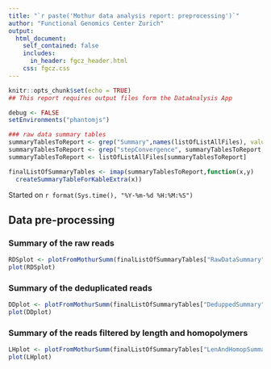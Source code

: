 ```yaml
---
title: "`r paste('Mothur data analysis report: preprocessing')`"
author: "Functional Genomics Center Zurich"
output: 
  html_document:
    self_contained: false
    includes:
      in_header: fgcz_header.html
    css: fgcz.css
---
```


```r
knitr::opts_chunk$set(echo = TRUE)
## This report requires output files form the DataAnalysis App

debug <- FALSE
setEnvironments("phantomjs")
```

```r
### raw data summary tables
summaryTablesToReport <- grep("Summary",names(listOfListAllFiles), value = T)
summaryTablesToReport <- grep("stepConvergence", summaryTablesToReport, invert = T, value = T)
summaryTablesToReport <- listOfListAllFiles[summaryTablesToReport]

finalListOfSummaryTables <- imap(summaryTablesToReport,function(x,y)
  createSummaryTableForKableExtra(x))


```

Started on `r format(Sys.time(), "%Y-%m-%d %H:%M:%S")`

## Data pre-processing {.tabset}

### Summary of the raw reads
```r
RDSplot <- plotFromMothurSumm(finalListOfSummaryTables["RawDataSummary"])
plot(RDSplot)
```

### Summary of the deduplicated reads
```r
DDplot <- plotFromMothurSumm(finalListOfSummaryTables["DeduppedSummary"])
plot(DDplot)
```

### Summary of the reads filtered by length and homopolymers
```r
LHplot <- plotFromMothurSumm(finalListOfSummaryTables["LenAndHomopSummary"])
plot(LHplot)
```
